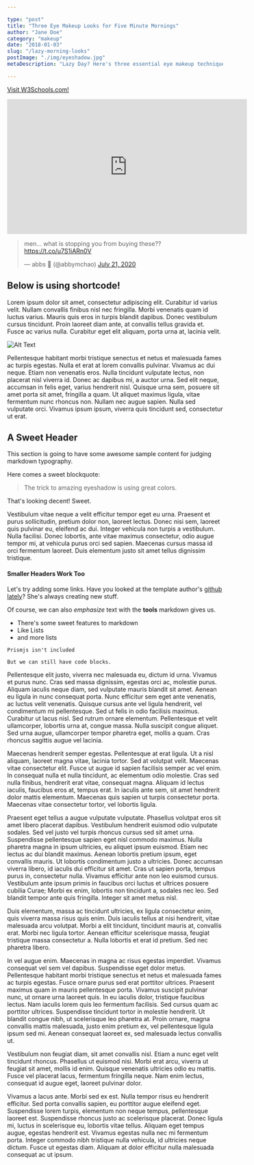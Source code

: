 ```yaml
---

type: "post"
title: "Three Eye Makeup Looks for Five Minute Mornings"
author: "Jane Doe"
category: "makeup"
date: "2018-01-03"
slug: "/lazy-morning-looks"
postImage: "./img/eyeshadow.jpg"
metaDescription: "Lazy Day? Here's three essential eye makeup techniques to hang on to."

---
```


<a href="https://www.w3schools.com">Visit W3Schools.com!</a>

<iframe width="560" height="315" src="https://www.youtube.com/embed/KAN-cUFrC1c" frameborder="0" allow="accelerometer; autoplay; encrypted-media; gyroscope; picture-in-picture" allowfullscreen></iframe>

<blockquote class="twitter-tweet" data-theme="dark"><p lang="en" dir="ltr">men... what is stopping you from buying these?? <a href="https://t.co/u7S1iARn0V">https://t.co/u7S1iARn0V</a></p>&mdash; abbs 🌊 (@abbymchao) <a href="https://twitter.com/abbymchao/status/1285702317195636737?ref_src=twsrc%5Etfw">July 21, 2020</a></blockquote> <script async src="https://platform.twitter.com/widgets.js" charset="utf-8"></script>
<TextGradient>

## Below is using shortcode!

</TextGradient>

<Tweet tweetId="1116723357410447360" />

<TomatoBox>
  <YouTube videoId="4fHw4GeW3EU" />
</TomatoBox>

Lorem ipsum dolor sit amet, consectetur adipiscing elit. Curabitur id varius velit. Nullam convallis finibus nisl nec fringilla. Morbi venenatis quam id luctus varius. Mauris quis eros in turpis blandit dapibus. Donec vestibulum cursus tincidunt. Proin laoreet diam ante, at convallis tellus gravida et. Fusce ac varius nulla. Curabitur eget elit aliquam, porta urna at, lacinia velit.

![Alt Text](./img/eyeshadow.jpg)

Pellentesque habitant morbi tristique senectus et netus et malesuada fames ac turpis egestas. Nulla et erat at lorem convallis pulvinar. Vivamus ac dui neque. Etiam non venenatis eros. Nulla tincidunt vulputate lectus, non placerat nisl viverra id. Donec ac dapibus mi, a auctor urna. Sed elit neque, accumsan in felis eget, varius hendrerit nisl. Quisque urna sem, posuere sit amet porta sit amet, fringilla a quam. Ut aliquet maximus ligula, vitae fermentum nunc rhoncus non. Nullam nec augue sapien. Nulla sed vulputate orci. Vivamus ipsum ipsum, viverra quis tincidunt sed, consectetur ut erat.

## A Sweet Header

This section is going to have some awesome sample content for judging markdown typography.

Here comes a sweet blockquote:

> The trick to amazing eyeshadow is using great colors.

That's looking decent! Sweet.

Vestibulum vitae neque a velit efficitur tempor eget eu urna. Praesent et purus sollicitudin, pretium dolor non, laoreet lectus. Donec nisi sem, laoreet quis pulvinar eu, eleifend ac dui. Integer vehicula non turpis a vestibulum. Nulla facilisi. Donec lobortis, ante vitae maximus consectetur, odio augue tempor mi, at vehicula purus orci sed sapien. Maecenas cursus massa id orci fermentum laoreet. Duis elementum justo sit amet tellus dignissim tristique.

#### Smaller Headers Work Too

Let's try adding some links. Have you looked at the template author's [github lately](https://github.com/madelyneriksen)? She's always creating new stuff.

Of course, we can also *emphasize* text with the **tools** markdown gives us.

* There's some sweet features to markdown
* Like Lists
* and more lists

```
Prismjs isn't included

But we can still have code blocks.
```

Pellentesque elit justo, viverra nec malesuada eu, dictum id urna. Vivamus et purus nunc. Cras sed massa dignissim, egestas orci ac, molestie purus. Aliquam iaculis neque diam, sed vulputate mauris blandit sit amet. Aenean eu ligula in nunc consequat porta. Nunc efficitur sem eget ante venenatis, ac luctus velit venenatis. Quisque cursus ante vel ligula hendrerit, vel condimentum mi pellentesque. Sed ut felis in odio facilisis maximus. Curabitur ut lacus nisl. Sed rutrum ornare elementum. Pellentesque et velit ullamcorper, lobortis urna at, congue massa. Nulla suscipit congue aliquet. Sed urna augue, ullamcorper tempor pharetra eget, mollis a quam. Cras rhoncus sagittis augue vel lacinia.

Maecenas hendrerit semper egestas. Pellentesque at erat ligula. Ut a nisl aliquam, laoreet magna vitae, lacinia tortor. Sed at volutpat velit. Maecenas vitae consectetur elit. Fusce ut augue id sapien facilisis semper ac vel enim. In consequat nulla et nulla tincidunt, ac elementum odio molestie. Cras sed nulla finibus, hendrerit erat vitae, consequat magna. Aliquam id lectus iaculis, faucibus eros at, tempus erat. In iaculis ante sem, sit amet hendrerit dolor mattis elementum. Maecenas quis sapien ut turpis consectetur porta. Maecenas vitae consectetur tortor, vel lobortis ligula.

Praesent eget tellus a augue vulputate vulputate. Phasellus volutpat eros sit amet libero placerat dapibus. Vestibulum hendrerit euismod odio vulputate sodales. Sed vel justo vel turpis rhoncus cursus sed sit amet urna. Suspendisse pellentesque sapien eget nisl commodo maximus. Nulla pharetra magna in ipsum ultricies, eu aliquet ipsum euismod. Etiam nec lectus ac dui blandit maximus. Aenean lobortis pretium ipsum, eget convallis mauris. Ut lobortis condimentum justo a ultricies. Donec accumsan viverra libero, id iaculis dui efficitur sit amet. Cras ut sapien porta, tempus purus in, consectetur nulla. Vivamus efficitur ante non leo euismod cursus. Vestibulum ante ipsum primis in faucibus orci luctus et ultrices posuere cubilia Curae; Morbi ex enim, lobortis non tincidunt a, sodales nec leo. Sed blandit tempor ante quis fringilla. Integer sit amet metus nisl.

Duis elementum, massa ac tincidunt ultricies, ex ligula consectetur enim, quis viverra massa risus quis enim. Duis iaculis tellus at nisi hendrerit, vitae malesuada arcu volutpat. Morbi a elit tincidunt, tincidunt mauris at, convallis erat. Morbi nec ligula tortor. Aenean efficitur scelerisque massa, feugiat tristique massa consectetur a. Nulla lobortis et erat id pretium. Sed nec pharetra libero.

In vel augue enim. Maecenas in magna ac risus egestas imperdiet. Vivamus consequat vel sem vel dapibus. Suspendisse eget dolor metus. Pellentesque habitant morbi tristique senectus et netus et malesuada fames ac turpis egestas. Fusce ornare purus sed erat porttitor ultrices. Praesent maximus quam in mauris pellentesque porta. Vivamus suscipit pulvinar nunc, ut ornare urna laoreet quis. In eu iaculis dolor, tristique faucibus lectus. Nam iaculis lorem quis leo fermentum facilisis. Sed cursus quam ac porttitor ultrices. Suspendisse tincidunt tortor in molestie hendrerit. Ut blandit congue nibh, ut scelerisque leo pharetra at. Proin ornare, magna convallis mattis malesuada, justo enim pretium ex, vel pellentesque ligula ipsum sed mi. Aenean consequat laoreet ex, sed malesuada lectus convallis ut.

Vestibulum non feugiat diam, sit amet convallis nisl. Etiam a nunc eget velit tincidunt rhoncus. Phasellus ut euismod nisi. Morbi erat arcu, viverra ut feugiat sit amet, mollis id enim. Quisque venenatis ultricies odio eu mattis. Fusce vel placerat lacus, fermentum fringilla neque. Nam enim lectus, consequat id augue eget, laoreet pulvinar dolor.

Vivamus a lacus ante. Morbi sed ex est. Nulla tempor risus eu hendrerit efficitur. Sed porta convallis sapien, eu porttitor augue eleifend eget. Suspendisse lorem turpis, elementum non neque tempus, pellentesque laoreet est. Suspendisse rhoncus justo ac scelerisque placerat. Donec ligula mi, luctus in scelerisque eu, lobortis vitae tellus. Aliquam eget tempus augue, egestas hendrerit est. Vivamus egestas nulla nec mi fermentum porta. Integer commodo nibh tristique nulla vehicula, id ultricies neque dictum. Fusce ut egestas diam. Aliquam at dolor efficitur nulla malesuada consequat ac ut ipsum. 
